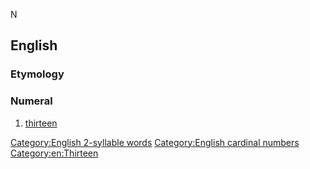 N

==English==

===Etymology===
{{suffix|en|three|teen}}

===Numeral===
{{head|en|numeral}}

# {{lb|en|nonstandard}} [[thirteen]]

[[Category:English 2-syllable words]]
[[Category:English cardinal numbers]]
[[Category:en:Thirteen]]